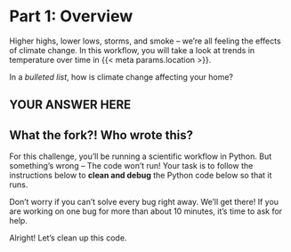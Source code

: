 # Part 1: Overview

Higher highs, lower lows, storms, and smoke -- we're all feeling the effects of climate change. In this workflow, you will take a look at trends in temperature over time in {{< meta params.location >}}.


::: {.callout-discuss}
In a *bulleted list*, how is climate change affecting your home? 
:::

::: {.cell .markdown .content-visible when-format="ipynb"}
# YOUR ANSWER HERE
:::



## What the fork?! Who wrote this?

For this challenge, you'll be running a scientific workflow in Python. But something's wrong -- The code won't run! Your task is to follow the instructions below to **clean and debug** the Python code below so that it runs.

::: {.callout-tip}
Don't worry if you can't solve every bug right away. We'll get there! If you are working on one bug for more than about 10 minutes, it's time to ask for help. 
:::

Alright! Let's clean  up this code. 
